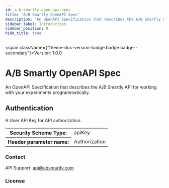 ```yaml
---
id: a-b-smartly-open-api-spec
title: "A/B Smartly OpenAPI Spec"
description: "An OpenAPI Specification that describes the A/B Smartly API for working with your experiments programmatically."
sidebar_label: Introduction
sidebar_position: 0
hide_title: true
---
```



<span className={"theme-doc-version-badge badge badge--secondary"}>Version: 1.0.0</span>

# A/B Smartly OpenAPI Spec



An OpenAPI Specification that describes the A/B Smartly API for working with your experiments programmatically.

<div style={{"marginBottom":"2rem"}}><h2 id={"authentication"} style={{"marginBottom":"1rem"}}>Authentication</h2><Tabs><TabItem label={"API Key"} value={"ApiKeyAuth"}>

A User API Key for API authorization.

<div><table><tbody><tr><th>Security Scheme Type:</th><td>apiKey</td></tr><tr><th>Header parameter name:</th><td>Authorization</td></tr></tbody></table></div></TabItem></Tabs></div><div style={{"display":"flex","flexDirection":"column","marginBottom":"var(--ifm-paragraph-margin-bottom)"}}><h3 style={{"marginBottom":"0.25rem"}}>Contact</h3><span>API Support: <a href={"mailto:api@absmartly.com"}>api@absmartly.com</a></span></div><div style={{"marginBottom":"var(--ifm-paragraph-margin-bottom)"}}><h3 style={{"marginBottom":"0.25rem"}}>License</h3></div>
      